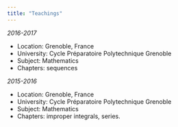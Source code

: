 ```yaml
---
title: "Teachings"
---
```



*2016-2017*


- Location: Grenoble, France
- University: Cycle Préparatoire Polytechnique Grenoble
- Subject: Mathematics
- Chapters: sequences


*2015-2016*

- Location: Grenoble, France
- University: Cycle Préparatoire Polytechnique Grenoble
- Subject: Mathematics
- Chapters: improper integrals, series.


